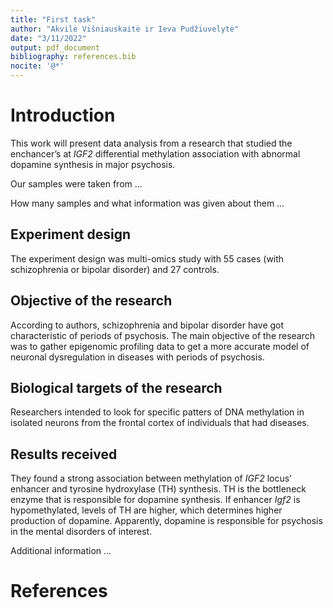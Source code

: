 ```yaml
---
title: "First task"
author: "Akvilė Višniauskaitė ir Ieva Pudžiuvelytė"
date: "3/11/2022"
output: pdf_document
bibliography: references.bib
nocite: '@*'
---
```


# Introduction

This work will present data analysis from a research that studied the 
enchancer's at *IGF2* differential methylation association with abnormal 
dopamine synthesis in major psychosis.

Our samples were taken from ...

How many samples and what information was given about them ...

## Experiment design

The experiment design was multi-omics study with 55 cases (with schizophrenia or
bipolar disorder) and 27 controls.

## Objective of the research

According to authors, schizophrenia and bipolar disorder have got characteristic of periods of psychosis. The main objective of the research was to gather epigenomic profiling data to get a more accurate model of neuronal dysregulation in diseases with periods of psychosis.

## Biological targets of the research

Researchers intended to look for specific patters of DNA methylation in 
isolated neurons from the frontal cortex of individuals that had diseases.

## Results received

They found a strong association between methylation of *IGF2* locus' 
enhancer and tyrosine hydroxylase (TH) synthesis. TH is the bottleneck 
enzyme that is responsible for dopamine synthesis. If enhancer *Igf2* is 
hypomethylated, levels of TH are higher, which determines higher production
of dopamine. Apparently, dopamine is responsible for psychosis in the 
mental disorders of interest.

Additional information ...

# References
